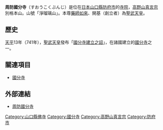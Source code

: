 {{日本寺院
| name = 周防國分寺
| img = File:Suoh-kokubunji.JPG
| img_capt = 仁王門
| image_width = 260
| nihongo = 周防国分寺
| hiragana = すおうこくぶんじ
| romaji = Suō Kokubun-ji
| location = [[山口縣|山口縣]][[防府市|防府市]]國分寺町2-67
| sangou = 淨瑠璃山
| section = [[高野山真言宗|高野山真言宗]]
| god = [[藥師如來|藥師如來]]
| found_year = [[天平_(聖武天皇)|天平]]13年（741年）
| founder = [[聖武天皇|聖武天皇]]（勅願）
| official_name = 
| alias = 
| struct = 
| title = 
| cultural_collection = 金堂（重要文化財）<br />仁王門（山口縣指定文化財） 他
}}
'''周防國分寺'''（すおうこくぶんじ）是位在[[日本|日本]][[山口縣|山口縣]][[防府市|防府市]]的[[寺院|寺院]]，[[高野山真言宗|高野山真言宗]]別格本山。山號「淨瑠璃山」。本尊[[藥師如來|藥師如來]]、開基（創立者）為[[聖武天皇|聖武天皇]]。

== 歷史 ==
[[天平_(聖武天皇)|天平]]13年（741年），[[聖武天皇|聖武天皇]]發布「[[國分寺建立之詔|國分寺建立之詔]]」，在諸國建立的[[國分寺|國分寺]]之一。

== 關連項目 ==
*[[國分寺|國分寺]]

== 外部連結 ==
* [https://web.archive.org/web/20120210094207/http://www5.ocn.ne.jp/~suoukoku/ 周防國分寺]

{{DEFAULTSORT:Suo Kokubunji}}
[[Category:山口縣佛寺|Category:山口縣佛寺]]
[[Category:國分寺|Category:國分寺]]
[[Category:高野山真言宗|Category:高野山真言宗]]
[[Category:防府市|Category:防府市]]